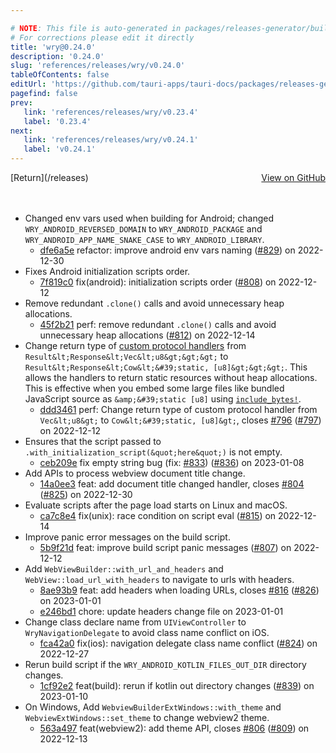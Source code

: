 ```yaml
---

# NOTE: This file is auto-generated in packages/releases-generator/build.ts
# For corrections please edit it directly
title: 'wry@0.24.0'
description: '0.24.0'
slug: 'references/releases/wry/v0.24.0'
tableOfContents: false
editUrl: 'https://github.com/tauri-apps/tauri-docs/packages/releases-generator/build.ts'
pagefind: false
prev:
   link: 'references/releases/wry/v0.23.4'
   label: '0.23.4'
next:
   link: 'references/releases/wry/v0.24.1'
   label: 'v0.24.1'
---
```


<div style="margin-bottom:3rem; display: flex; justify-content: space-between; align-items: center"><span>[Return](/releases)</span><span><a href="https://github.com/tauri-apps/wry/releases/tag/wry-v0.24.0">View on GitHub</a></span></div>

- Changed env vars used when building for Android; changed `WRY_ANDROID_REVERSED_DOMAIN` to `WRY_ANDROID_PACKAGE` and `WRY_ANDROID_APP_NAME_SNAKE_CASE` to `WRY_ANDROID_LIBRARY`.
  - [dfe6a5e](https://github.com/tauri-apps/wry/commit/dfe6a5e78acca05d9e0808c8f4ed974a8657b847) refactor: improve android env vars naming ([#829](https://github.com/tauri-apps/wry/pull/829)) on 2022-12-30
- Fixes Android initialization scripts order.
  - [7f819c0](https://github.com/tauri-apps/wry/commit/7f819c0ec3d3aaaf582d9eecde09f5e539c45743) fix(android): initialization scripts order ([#808](https://github.com/tauri-apps/wry/pull/808)) on 2022-12-12
- Remove redundant `.clone()` calls and avoid unnecessary heap allocations.
  - [45f2b21](https://github.com/tauri-apps/wry/commit/45f2b2127e73718b71f349eae1847d1764c748f5) perf: remove redundant `.clone()` calls and avoid unnecessary heap allocations ([#812](https://github.com/tauri-apps/wry/pull/812)) on 2022-12-14
- Change return type of [custom protocol handlers](https://docs.rs/wry/latest/wry/webview/struct.WebViewBuilder.html#method.with_custom_protocol) from `Result&lt;Response&lt;Vec&lt;u8&gt;&gt;&gt;` to `Result&lt;Response&lt;Cow&lt;&#39;static, [u8]&gt;&gt;&gt;`. This allows the handlers to return static resources without heap allocations. This is effective when you embed some large files like bundled JavaScript source as `&amp;&#39;static [u8]` using [`include_bytes!`](https://doc.rust-lang.org/std/macro.include_bytes.html).
  - [ddd3461](https://github.com/tauri-apps/wry/commit/ddd34614be8a0ba826eff8acbf4b06710ce2ba65) perf: Change return type of custom protocol handler from `Vec&lt;u8&gt;` to `Cow&lt;&#39;static, [u8]&gt;`, closes [#796](https://github.com/tauri-apps/wry/pull/796) ([#797](https://github.com/tauri-apps/wry/pull/797)) on 2022-12-12
- Ensures that the script passed to `.with_initialization_script(&quot;here&quot;)` is not empty.
  - [ceb209e](https://github.com/tauri-apps/wry/commit/ceb209eddc20d284be748ee382ba8aef7686863b) fix empty string bug (fix: [#833](https://github.com/tauri-apps/wry/pull/833)) ([#836](https://github.com/tauri-apps/wry/pull/836)) on 2023-01-08
- Add APIs to process webview document title change.
  - [14a0ee3](https://github.com/tauri-apps/wry/commit/14a0ee323e8e596f45d4a57d2d86abcf0a848bc8) feat: add document title changed handler, closes [#804](https://github.com/tauri-apps/wry/pull/804) ([#825](https://github.com/tauri-apps/wry/pull/825)) on 2022-12-30
- Evaluate scripts after the page load starts on Linux and macOS.
  - [ca7c8e4](https://github.com/tauri-apps/wry/commit/ca7c8e44832b3236f08022f7ea3469be9a65aa3f) fix(unix): race condition on script eval ([#815](https://github.com/tauri-apps/wry/pull/815)) on 2022-12-14
- Improve panic error messages on the build script.
  - [5b9f21d](https://github.com/tauri-apps/wry/commit/5b9f21d38974881c2d6f4456990f5863484e7382) feat: improve build script panic messages ([#807](https://github.com/tauri-apps/wry/pull/807)) on 2022-12-12
- Add `WebViewBuilder::with_url_and_headers` and `WebView::load_url_with_headers` to navigate to urls with headers.
  - [8ae93b9](https://github.com/tauri-apps/wry/commit/8ae93b9c76b2efe14e93febd009e31fc459275a8) feat: add headers when loading URLs, closes [#816](https://github.com/tauri-apps/wry/pull/816) ([#826](https://github.com/tauri-apps/wry/pull/826)) on 2023-01-01
  - [e246bd1](https://github.com/tauri-apps/wry/commit/e246bd164eb9df1b0e48123a542bbd240958c9db) chore: update headers change file on 2023-01-01
- Change class declare name from `UIViewController` to `WryNavigationDelegate` to avoid class name conflict on iOS.
  - [fca42a0](https://github.com/tauri-apps/wry/commit/fca42a0730e75a142f7f354c6ac3f6d6a0f4711f) fix(ios): navigation delegate class name conflict ([#824](https://github.com/tauri-apps/wry/pull/824)) on 2022-12-27
- Rerun build script if the `WRY_ANDROID_KOTLIN_FILES_OUT_DIR` directory changes.
  - [1cf92e2](https://github.com/tauri-apps/wry/commit/1cf92e2b68b1d9109de3924a3cd1fd10cb8c7c17) feat(build): rerun if kotlin out directory changes ([#839](https://github.com/tauri-apps/wry/pull/839)) on 2023-01-10
- On Windows, Add `WebviewBuilderExtWindows::with_theme` and `WebviewExtWindows::set_theme` to change webview2 theme.
  - [563a497](https://github.com/tauri-apps/wry/commit/563a497d7f842c760ad05a0017059e7781c2b810) feat(webview2): add theme API, closes [#806](https://github.com/tauri-apps/wry/pull/806) ([#809](https://github.com/tauri-apps/wry/pull/809)) on 2022-12-13

